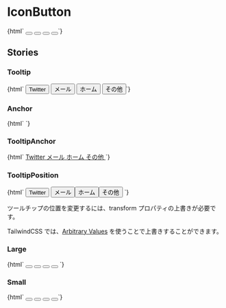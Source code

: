 
<Meta title="Buttons/IconButton" />

# IconButton

<Canvas>
  <Story name="Default">
    {html` <button type="button" class="jumpu-icon-button" aria-label="Twitter">
        <i class="fab fa-twitter"></i>
      </button>
      <button type="button" class="jumpu-icon-button" aria-label="Email">
        <i class="fas fa-envelope"></i>
      </button>
      <button type="button" class="jumpu-icon-button" aria-label="ホーム">
        <i class="fas fa-home"></i>
      </button>
      <button type="button" class="jumpu-icon-button" aria-label="その他">
        <i class="fas fa-ellipsis-h"></i>
      </button>`}
  </Story>
</Canvas>

## Stories

### Tooltip

<Canvas>
  <Story name="Tooltip">
    {html` <button
        type="button"
        class="jumpu-icon-button"
        aria-describedby="tooltip-Twitter"
      >
        <i class="fab fa-twitter"></i>
        <span id="tooltip-Twitter" role="tooltip">Twitter</span>
      </button>
      <button
        type="button"
        class="jumpu-icon-button"
        aria-describedby="tooltip-envelope"
      >
        <i class="fas fa-envelope"></i>
        <span id="tooltip-envelope" role="tooltip">メール</span>
      </button>
      <button
        type="button"
        class="jumpu-icon-button"
        aria-describedby="tooltip-home"
      >
        <i class="fas fa-home"></i>
        <span id="tooltip-home" role="tooltip">ホーム</span>
      </button>
      <button
        type="button"
        class="jumpu-icon-button"
        aria-describedby="tooltip-etc"
      >
        <i class="fas fa-ellipsis-h"></i>
        <span id="tooltip-etc" role="tooltip">その他</span>
      </button>`}
  </Story>
</Canvas>

### Anchor

<Canvas>
  <Story name="Anchor">
    {html`
      <a href="#" class="jumpu-icon-button" aria-label="Twitter">
        <i class="fab fa-twitter"></i>
      </a>
      <a href="#" class="jumpu-icon-button" aria-label="Email">
        <i class="fas fa-envelope"></i>
      </a>
      <a href="#" class="jumpu-icon-button" aria-label="ホーム">
        <i class="fas fa-home"></i>
      </a>
      <a href="#" class="jumpu-icon-button" aria-label="その他">
        <i class="fas fa-ellipsis-h"></i>
      </a>
    `}
  </Story>
</Canvas>

### TooltipAnchor

<Canvas>
  <Story name="TooltipAnchor">
    {html`
      <a
        href="#"
        class="jumpu-icon-button"
        aria-describedby="tooltip-anchor-Twitter"
      >
        <i class="fab fa-twitter"></i>
        <span id="tooltip-anchor-Twitter" role="tooltip">Twitter</span>
      </a>
      <a href="#" class="jumpu-icon-button" aria-describedby="tooltip-envelope">
        <i class="fas fa-envelope"></i>
        <span id="tooltip-anchor-envelope" role="tooltip">メール</span>
      </a>
      <a href="#" class="jumpu-icon-button" aria-describedby="tooltip-home">
        <i class="fas fa-home"></i>
        <span id="tooltip-anchor-home" role="tooltip">ホーム</span>
      </a>
      <a href="#" class="jumpu-icon-button" aria-describedby="tooltip-etc">
        <i class="fas fa-ellipsis-h"></i>
        <span id="tooltip-anchor-etc" role="tooltip">その他</span>
      </a>
    `}
  </Story>
</Canvas>

### TooltipPosition

<Canvas>
  <Story name="TooltipPosition">
    {html`
      <button type="button" class="jumpu-icon-button aria-describedby="tooltip-position-Twitter">
        <i class="fab fa-twitter"></i>
        <span id="tooltip-position-Twitter" role="tooltip">Twitter</span>
      </button>
      <button type="button" class="jumpu-icon-button group" aria-describedby="tooltip-position-envelope">
        <i class="fas fa-envelope"></i>
        <span id="tooltip-position-envelope" role="tooltip" class="![transform:translateX(50%)_scale(0)] group-hover:![transform:translateX(50%)_scale(1)]" role="tooltip">メール</span>
      </a>
      <button type="button" class="jumpu-icon-button group" aria-describedby="tooltip-position-home">
        <i class="fas fa-home"></i>
        <span id="tooltip-position-home" role="tooltip" class="![transform:translate(-50%,_150%)_scale(0)] group-hover:![transform:translate(-50%,_150%)_scale(1)]" role="tooltip">ホーム</span>
      </a>
      <button type="button" class="jumpu-icon-button group" aria-describedby="tooltip-position-etc">
        <i class="fas fa-ellipsis-h"></i>
        <span id="tooltip-position-etc" role="tooltip" class="![transform:translateX(-150%)_scale(0)] group-hover:![transform:translateX(-150%)_scale(1)]">その他</span>
      </button>
    `}
  </Story>
</Canvas>

ツールチップの位置を変更するには、transform プロパティの上書きが必要です。

TailwindCSS では、[Arbitrary Values](https://tailwindcss.com/docs/adding-custom-styles#using-arbitrary-values) を使うことで上書きすることができます。

### Large

<Canvas>
  <Story name="Large">
    {html`
      <button
        type="button"
        class="jumpu-icon-button text-lg w-12 h-12"
        aria-label="Twitter"
      >
        <i class="fab fa-twitter"></i>
      </button>
      <button
        type="button"
        class="jumpu-icon-button text-lg w-12 h-12"
        aria-label="Email"
      >
        <i class="fas fa-envelope"></i>
      </button>
      <button
        type="button"
        class="jumpu-icon-button text-lg w-12 h-12"
        aria-label="ホーム"
      >
        <i class="fas fa-home"></i>
      </button>
      <button
        type="button"
        class="jumpu-icon-button text-lg w-12 h-12"
        aria-label="その他"
      >
        <i class="fas fa-ellipsis-h"></i>
      </button>
    `}
  </Story>
</Canvas>

### Small

<Canvas>
  <Story name="Small">
    {html` <button
        type="button"
        class="jumpu-icon-button text-xs w-6 h-6"
        aria-label="Twitter"
      >
        <i class="fab fa-twitter"></i>
      </button>
      <button
        type="button"
        class="jumpu-icon-button text-xs w-6 h-6"
        aria-label="Email"
      >
        <i class="fas fa-envelope"></i>
      </button>
      <button
        type="button"
        class="jumpu-icon-button text-xs w-6 h-6"
        aria-label="ホーム"
      >
        <i class="fas fa-home"></i>
      </button>
      <button
        type="button"
        class="jumpu-icon-button text-xs w-6 h-6"
        aria-label="その他"
      >
        <i class="fas fa-ellipsis-h"></i>
      </button>`}
  </Story>
</Canvas>
